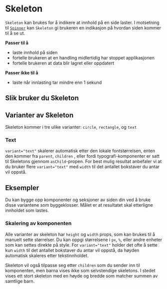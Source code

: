 
<Meta of={SkeletonStories} />

# Skeleton

`Skeleton` kan brukes for å indikere at innhold på en side laster. I motsetning til [`Spinner`](/docs/components-loaders-spinner--docs) kan `Skeleton` gi brukeren en indikasjon på hvordan siden kommer til å se ut.

**Passer til å**

- laste innhold på siden
- fortelle brukeren at en handling midlertidig har stoppet applikasjonen
- fortelle brukeren at data blir lagret eller oppdatert

**Passer ikke til å**

- laste når innlasting tar mindre enn 1 sekund

## Slik bruker du Skeleton

<Primary />
<Controls />

## Varianter av Skeleton

Skeleton kommer i tre ulike varianter: `circle`, `rectangle`, og `text`

<Canvas of={SkeletonStories.Components} />

### Text

`variant="text"` skalerer automatisk etter den lokale fontstørrelsen, enten den kommer fra `parent`, `children` , eller fordi typografi-komponenter er satt til Skeletons gjennom `asChild`-propen.
For best mulig resultat anbefaler vi at du bruker flere `variant="text"` med `width` til det antallet bokstaver du antar vil oppstå.

<Canvas of={SkeletonStories.Text} />

## Eksempler

Du kan bygge opp komponenter og seksjoner av siden din ved å bruke disse variantene som byggeklosser. Målet er at resultatet skal etterligne innholdet som lastes.

<Canvas of={SkeletonStories.UsageExample} />

<Canvas of={SkeletonStories.Cards} />

### Skalering av komponenten

Alle varianter av skeleton har `height` og `width` props, som kan brukes til å manuelt sette størrelser. Du kan oppgi størrelsene i `px`, `%`, eller andre enheter som kan settes direkte på style.
For `variant="text"` holder det ofte å sette kun `width` til det antallet bokstaver du antar vil oppstå, da høyden automatisk skaleres etter tekstinnholdet.

Skeleton vil også tilpasse seg etter `children` som du sender inn til komponenten, men barna vises ikke som selvstendige skeletons. I stedet vises ett stort skeleton med en høyde og bredde som matcher summen av samtlige barn.

<Canvas of={SkeletonStories.Children} />
